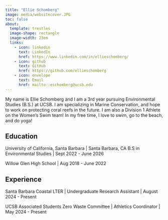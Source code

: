 ```yaml
---
title: "Ellie Schomberg"
image: media/websitecover.JPG
toc: false
about:
  template: trestles
  image-shape: rectangle
  image-width: 23em
  links:
    - icon: linkedin
      text: LinkedIn
      href: https://www.linkedin.com/in/ellieschomberg/
    - icon: github
      text: GitHub
      href: https://github.com/ellieschomberg 
    - icon: envelope
      text: Email
      href: mailto::eschomberg@ucsb.edu
---
```


My name is Ellie Schomberg and I am a 3rd year pursuing Environmental Studies (B.S.) at UCSB. I am specializing in Marine Conservation, and hope to work on protecting coral reefs in the future. I am also a Division 1 Athlete on the Women's Swim team! In my free time, I love to swim, go to the beach, and do yoga!


## Education

University of California, Santa Barbara | Santa Barbara, CA
B.S in Environmental Studies | Sept 2022 - June 2026

Willow Glen High School | Aug 2018 - June 2022

## Experience

Santa Barbara Coastal LTER | Undergraduate Research Assistant | August 2024 - Present

UCSB Associated Students Zero Waste Committee | Athletics Coordinator | May 2024 - Present